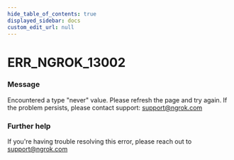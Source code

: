 ```yaml
---
hide_table_of_contents: true
displayed_sidebar: docs
custom_edit_url: null
---
```



# ERR_NGROK_13002

### Message

Encountered a type "never" value. Please refresh the page and try again. If the problem persists, please contact support: support@ngrok.com

### Further help

If you're having trouble resolving this error, please reach out to [support@ngrok.com](mailto:support@ngrok.com?subject=Help%20with%20ERR_NGROK_13002)

<ErrorDetails error="err_ngrok_13002" />

